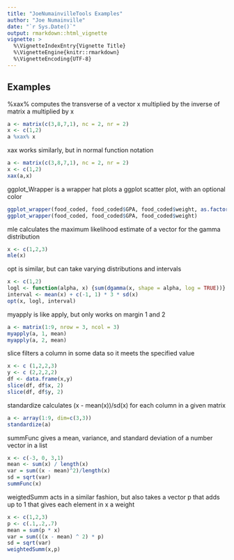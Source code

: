```yaml
---
title: "JoeNumainvilleTools Examples"
author: "Joe Numainville"
date: "`r Sys.Date()`"
output: rmarkdown::html_vignette
vignette: >
  %\VignetteIndexEntry{Vignette Title}
  %\VignetteEngine{knitr::rmarkdown}
  %\VignetteEncoding{UTF-8}
---
```

## Examples

%xax% computes the transverse of a vector x multiplied by the inverse of matrix a multiplied by x
```r
a <- matrix(c(3,8,7,1), nc = 2, nr = 2)
x <- c(1,2)
a %xax% x
```

xax works similarly, but in normal function notation
```r
a <- matrix(c(3,8,7,1), nc = 2, nr = 2)
x <- c(1,2)
xax(a,x)
```

ggplot_Wrapper is a wrapper hat plots a ggplot scatter plot, with an optional color
```r
ggplot_wrapper(food_coded, food_coded$GPA, food_coded$weight, as.factor(food_coded$Gender))
ggplot_wrapper(food_coded, food_coded$GPA, food_coded$weight)
```

mle calculates the maximum likelihood estimate of a vector for the gamma distribution
```r
x <- c(1,2,3)
mle(x)
```

opt is similar, but can take varying distributions and intervals
```r
x <- c(1,2)
logl <- function(alpha, x) {sum(dgamma(x, shape = alpha, log = TRUE))}
interval <- mean(x) + c(-1, 1) * 3 * sd(x)
opt(x, logl, interval)
```

myapply is like apply, but only works on margin 1 and 2
```r
a <- matrix(1:9, nrow = 3, ncol = 3)
myapply(a, 1, mean)
myapply(a, 2, mean)
```

slice filters a column in some data so it meets the specified value
```r
x <- c (1,2,2,3)
y <- c (2,2,2,2)
df <- data.frame(x,y)
slice(df, df$x, 2)
slice(df, df$y, 2)
```

standardize calculates (x - mean(x))/sd(x) for each column in a given matrix
```r
a <- array(1:9, dim=c(3,3))
standardize(a)
```

summFunc gives a mean, variance, and standard deviation of a number vector in a list
```r
x <- c(-3, 0, 3,1)
mean <- sum(x) / length(x)
var = sum((x - mean)^2)/length(x)
sd = sqrt(var)
summFunc(x)  
```

weigtedSumm acts in a similar fashion, but also takes a vector p that adds up to 1 that gives each element in x a weight
```r
x <- c(1,2,3)
p <- c(.1,.2,.7)
mean = sum(p * x)
var = sum(((x - mean) ^ 2) * p)
sd = sqrt(var)
weightedSumm(x,p)
```